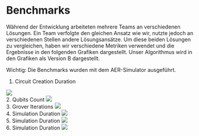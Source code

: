 # Benchmarks

Während der Entwicklung arbeiteten mehrere Teams an verschiedenen Lösungen. Ein Team verfolgte den gleichen Ansatz wie
wir, nutzte jedoch an verschiedenen Stellen andere Lösungsansätze. Um diese beiden Lösungen zu vergleichen,
haben wir verschiedene Metriken verwendet und die Ergebnisse in den folgenden Grafiken dargestellt.
Unser Algorithmus wird in den Grafiken als Version B dargestellt.

Wichtig: Die Benchmarks wurden mit dem AER-Simulator ausgeführt.
<br />
1.  Circuit Creation Duration
<img src="../../circuit_creation_duration.png" />

<br />
2.  Qubits Count
<img src="../../qubits_count.png" />

<br />
3.  Grover Iterations
<img src="../../grover_iterations.png" />

<br />
4.  Simulation Duration
<img src="../../simulation_duration.png" />

<br />
5.  Simulation Duration
<img src="../../cpu_usage_avg.png" />

<br />
6.  Simulation Duration
<img src="../../used_memory_range.png" />
